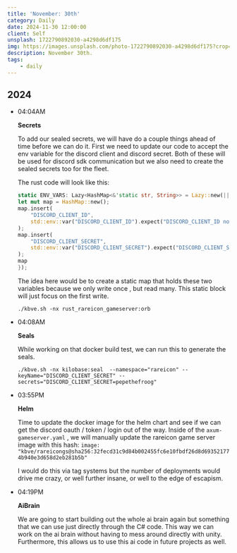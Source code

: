 ```yaml
---
title: 'November: 30th'
category: Daily
date: 2024-11-30 12:00:00
client: Self
unsplash: 1722790892030-a4298d6df175
img: https://images.unsplash.com/photo-1722790892030-a4298d6df175?crop=entropy&cs=srgb&fm=jpg&ixid=MnwzNjM5Nzd8MHwxfHJhbmRvbXx8fHx8fHx8fDE2ODE3NDg2ODY&ixlib=rb-4.0.3&q=85
description: November 30th.
tags:
    - daily
---
```



## 2024

-   04:04AM

    **Secrets**

    To add our sealed secrets, we will have do a couple things ahead of time before we can do it.
    First we need to update our code to accept the env variable for the discord client and discord secret.
    Both of these will be used for discord sdk communication but we also need to create the sealed secrets too for the fleet.

    The rust code will look like this:

    ```rust
    static ENV_VARS: Lazy<HashMap<&'static str, String>> = Lazy::new(|| {
    let mut map = HashMap::new();
    map.insert(
        "DISCORD_CLIENT_ID",
        std::env::var("DISCORD_CLIENT_ID").expect("DISCORD_CLIENT_ID not set"),
    );
    map.insert(
        "DISCORD_CLIENT_SECRET",
        std::env::var("DISCORD_CLIENT_SECRET").expect("DISCORD_CLIENT_SECRET not set"),
    );
    map
    });
    ```

    The idea here would be to create a static map that holds these two variables because we only write once , but read many.
    This static block will just focus on the first write.

    ```shell
    ./kbve.sh -nx rust_rareicon_gameserver:orb
    ```

-   04:08AM

    **Seals**

    While working on that docker build test, we can run this to generate the seals.

    ```shell
    ./kbve.sh -nx kilobase:seal  --namespace="rareicon" --keyName="DISCORD_CLIENT_SECRET" --secrets="DISCORD_CLIENT_SECRET=pepethefroog"
    ```

-   03:55PM

    **Helm**

    Time to update the docker image for the helm chart and see if we can get the discord oauth / token / login out of the way.
    Inside of the `axum-gameserver.yaml` , we will manually update the rareicon game server image with this hash:
    `image: "kbve/rareicongs@sha256:32fecd31c9d84b002455fc6e10fbdf26d8d693521774b940e3d658d2eb281b5b"`

    I would do this via tag systems but the number of deployments would drive me crazy, or well further insane, or well to the edge of escapism.

-   04:19PM

    **AiBrain**

    We are going to start building out the whole ai brain again but something that we can use just directly through the C# code.
    This way we can work on the ai brain without having to mess around directly with unity.
    Furthermore, this allows us to use this ai code in future projects as well.